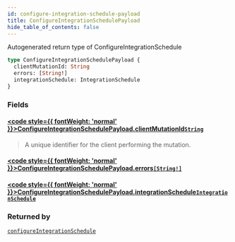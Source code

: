```yaml
---
id: configure-integration-schedule-payload
title: ConfigureIntegrationSchedulePayload
hide_table_of_contents: false
---
```








Autogenerated return type of ConfigureIntegrationSchedule

```graphql
type ConfigureIntegrationSchedulePayload {
  clientMutationId: String
  errors: [String!]
  integrationSchedule: IntegrationSchedule
}
```


### Fields

#### [<code style={{ fontWeight: 'normal' }}>ConfigureIntegrationSchedulePayload.<b>clientMutationId</b></code>](#)<Bullet />[`String`](/api/graphql/documentation/scalars/string) <Badge class="secondary" text="scalar"/>
> A unique identifier for the client performing the mutation.
> 

#### [<code style={{ fontWeight: 'normal' }}>ConfigureIntegrationSchedulePayload.<b>errors</b></code>](#)<Bullet />[`[String!]`](/api/graphql/documentation/scalars/string) <Badge class="secondary" text="list"/> <Badge class="secondary" text="scalar"/>
> 
> 

#### [<code style={{ fontWeight: 'normal' }}>ConfigureIntegrationSchedulePayload.<b>integrationSchedule</b></code>](#)<Bullet />[`IntegrationSchedule`](/api/graphql/documentation/objects/integration-schedule) <Badge class="secondary" text="object"/>
> 
> 



### Returned by

[`configureIntegrationSchedule`](/api/graphql/documentation/mutations/configure-integration-schedule)  <Badge class="secondary" text="mutation"/>



